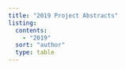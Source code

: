```yaml
---
title: "2019 Project Abstracts"
listing:
  contents: 
    - "2019"
  sort: "author"
  type: table
---
```



